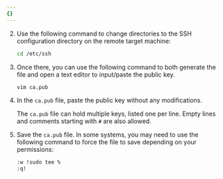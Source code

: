 ```yaml
---
{}
---
```


2. Use the following command to change directories to the SSH configuration directory on the remote target machine:

   ```sh
   cd /etc/ssh
   ```

3. Once there, you can use the following command to both generate the file and open a text editor to input/paste the public key.

   ```sh
   vim ca.pub
   ```

4. In the `ca.pub` file, paste the public key without any modifications.

   The `ca.pub` file can hold multiple keys, listed one per line. Empty lines and comments starting with `#` are also allowed.

5. Save the `ca.pub` file. In some systems, you may need to use the following command to force the file to save depending on your permissions:

   ```bash
   :w !sudo tee %
   :q!
   ```

